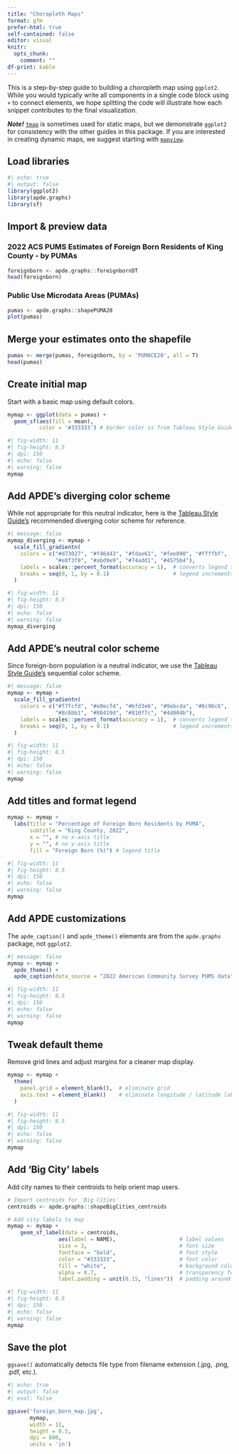 ```yaml
---
title: "Choropleth Maps"
format: gfm
prefer-html: true
self-contained: false
editor: visual
knitr:
  opts_chunk:
    comment: ""
df-print: kable
---
```


This is a step-by-step guide to building a choropleth map using `ggplot2`. While you would typically write all components in a single code block using `+` to connect elements, we hope splitting the code will illustrate how each snippet contributes to the final visualization.

***Note!*** [`tmap`](https://r-tmap.github.io/tmap/) is sometimes used for static maps, but we demonstrate `ggplot2` for consistency with the other guides in this package. If you are interested in creating dynamic maps, we suggest starting with [`mapview`](https://r-spatial.github.io/mapview/).

## Load libraries

```r
#| echo: true
#| output: false
library(ggplot2)
library(apde.graphs)
library(sf)
```

## Import & preview data

### 2022 ACS PUMS Estimates of Foreign Born Residents of King County - by PUMAs

```r
foreignborn <- apde.graphs::foreignbornDT
head(foreignborn)
```

### Public Use Microdata Areas (PUMAs)

```r
pumas <- apde.graphs::shapePUMA20
plot(pumas)
```

## Merge your estimates onto the shapefile

```r
pumas <- merge(pumas, foreignborn, by = 'PUMACE20', all = T)
head(pumas)
```

## Create initial map

Start with a basic map using default colors.

```r
mymap <- ggplot(data = pumas) +
  geom_sf(aes(fill = mean), 
          color = '#333333') # border color is from Tableau Style Guide 
```

```r
#| fig-width: 11 
#| fig-height: 8.5
#| dpi: 150
#| echo: false
#| warning: false
mymap
```

## Add APDE's diverging color scheme

While not appropriate for this neutral indicator, here is the [Tableau Style Guide's](https://kc1.sharepoint.com/:w:/r/teams/DPH-TableauResources/_layouts/15/Doc.aspx?sourcedoc=%7B359811A5-92B0-4B13-B6DC-DD71CDBBA11B%7D&file=Tableau%20Style%20Guide%20v1.0.4.docx&action=default&mobileredirect=true) recommended diverging color scheme for reference.

```r
#| message: false
mymap_diverging <- mymap +
  scale_fill_gradientn(
    colors = c("#d73027", "#f46d43", "#fdae61", "#fee090", "#ffffbf",
               "#e0f3f8", "#abd9e9", "#74add1", "#4575b4"), 
    labels = scales::percent_format(accuracy = 1),  # converts legend to percentages
    breaks = seq(0, 1, by = 0.1)                    # legend increments are 10%
  )
```

```r
#| fig-width: 11 
#| fig-height: 8.5
#| dpi: 150
#| echo: false
#| warning: false
mymap_diverging
```

## Add APDE's neutral color scheme

Since foreign-born population is a neutral indicator, we use the [Tableau Style Guide's](https://kc1.sharepoint.com/:w:/r/teams/DPH-TableauResources/_layouts/15/Doc.aspx?sourcedoc=%7B359811A5-92B0-4B13-B6DC-DD71CDBBA11B%7D&file=Tableau%20Style%20Guide%20v1.0.4.docx&action=default&mobileredirect=true) sequential color scheme.

```r
#| message: false
mymap <- mymap +
  scale_fill_gradientn(
    colors = c("#f7fcfd", "#e0ecf4", "#bfd3e6", "#9ebcda", "#8c96c6",
               "#8c6bb1", "#88419d", "#810f7c", "#4d004b"),
    labels = scales::percent_format(accuracy = 1),  # converts legend to percentages
    breaks = seq(0, 1, by = 0.1)                    # legend increments are 10%
  )
```

```r
#| fig-width: 11 
#| fig-height: 8.5
#| dpi: 150
#| echo: false
#| warning: false
mymap
```

## Add titles and format legend

```r
mymap <- mymap +
  labs(title = "Percentage of Foreign Born Residents by PUMA",
       subtitle = "King County, 2022",
       x = "", # no x-axis title
       y = "", # no y-axis title
       fill = "Foreign Born (%)") # legend title
```

```r
#| fig-width: 11 
#| fig-height: 8.5
#| dpi: 150
#| echo: false
#| warning: false
mymap
```

## Add APDE customizations

The `apde_caption()` and `apde_theme()` elements are from the `apde.graphs` package, not `ggplot2`.

```r
#| message: false
mymap <- mymap +
  apde_theme() +
  apde_caption(data_source = "2022 American Community Survey PUMS data")
```

```r
#| fig-width: 11 
#| fig-height: 8.5
#| dpi: 150
#| echo: false
#| warning: false
mymap
```

## Tweak default theme

Remove grid lines and adjust margins for a cleaner map display.

```r
mymap <- mymap +
  theme(
    panel.grid = element_blank(),  # eliminate grid
    axis.text = element_blank()    # eliminate longitude / latitude labels
  ) 
```

```r
#| fig-width: 11 
#| fig-height: 8.5
#| dpi: 150
#| echo: false
#| warning: false
mymap
```

## Add 'Big City' labels

Add city names to their centroids to help orient map users.

```r
# Import centroids for 'Big Cities'
centroids <- apde.graphs::shapeBigCities_centroids

# Add city labels to map
mymap <- mymap +
    geom_sf_label(data = centroids,
                aes(label = NAME),                    # label values
                size = 3,                             # font size
                fontface = "bold",                    # font style
                color = "#333333",                    # font color
                fill = "white",                       # background color
                alpha = 0.7,                          # transparency for the background
                label.padding = unit(0.15, "lines"))  # padding around text
```

```r
#| fig-width: 11 
#| fig-height: 8.5
#| dpi: 150
#| echo: false
#| warning: false
mymap
```

## Save the plot

`ggsave()` automatically detects file type from filename extension (.jpg, .png, .pdf, etc.).

```r
#| echo: true
#| output: false
#| eval: false

ggsave('foreign_born_map.jpg',
       mymap,
       width = 11,
       height = 8.5,
       dpi = 600,
       units = 'in')
```
